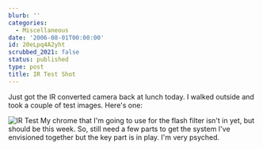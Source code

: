 ```yaml
---
blurb: ''
categories:
  - Miscellaneous
date: '2006-08-01T00:00:00'
id: 20eLpq4A2yht
scrubbed_2021: false
status: published
type: post
title: IR Test Shot
---
```


Just got the IR converted camera back at lunch today. I walked
outside and took a couple of test images. Here's one:

![IR Test](http://www.alanwsmith.com/blog/wp-content/uploads/ir-test.jpg "IR Test")
My chrome that I'm going to use for the flash filter isn't in yet,
but should be this week. So, still need a few parts to get the
system I've envisioned together but the key part is in play. I'm
very psyched.
